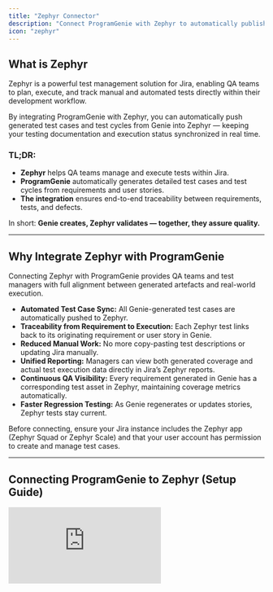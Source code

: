 ```yaml
---
title: "Zephyr Connector"
description: "Connect ProgramGenie with Zephyr to automatically publish and synchronize test cases, executions, and test cycles for seamless QA management."
icon: "zephyr"
---
```


## What is Zephyr
Zephyr is a powerful test management solution for Jira, enabling QA teams to plan, execute, and track manual and automated tests directly within their development workflow.

By integrating ProgramGenie with Zephyr, you can automatically push generated test cases and test cycles from Genie into Zephyr — keeping your testing documentation and execution status synchronized in real time.

### TL;DR:
- **Zephyr** helps QA teams manage and execute tests within Jira.  
- **ProgramGenie** automatically generates detailed test cases and test cycles from requirements and user stories.  
- **The integration** ensures end-to-end traceability between requirements, tests, and defects.

In short: **Genie creates, Zephyr validates — together, they assure quality.**

---

## Why Integrate Zephyr with ProgramGenie
Connecting Zephyr with ProgramGenie provides QA teams and test managers with full alignment between generated artefacts and real-world execution.

- **Automated Test Case Sync:** All Genie-generated test cases are automatically pushed to Zephyr.  
- **Traceability from Requirement to Execution:** Each Zephyr test links back to its originating requirement or user story in Genie.  
- **Reduced Manual Work:** No more copy-pasting test descriptions or updating Jira manually.  
- **Unified Reporting:** Managers can view both generated coverage and actual test execution data directly in Jira’s Zephyr reports.  
- **Continuous QA Visibility:** Every requirement generated in Genie has a corresponding test asset in Zephyr, maintaining coverage metrics automatically.  
- **Faster Regression Testing:** As Genie regenerates or updates stories, Zephyr tests stay current.

<Info>
Before connecting, ensure your Jira instance includes the Zephyr app (Zephyr Squad or Zephyr Scale) and that your user account has permission to create and manage test cases.
</Info>

---

## Connecting ProgramGenie to Zephyr (Setup Guide)

<iframe
  className="w-full aspect-video rounded-xl"
  src="https://www.youtube.com/embed/a6En7khyqLg"
  title="ProgramGenie Zephyr Connector Setup"
  frameBorder="0"
  allow="accelerometer; autoplay; clipboard-write; encrypted-media; gyroscope; picture-in-picture"
  allowFullScreen
/>

To start using ProgramGenie with Zephyr, you must connect Genie to your Jira instance where Zephyr is installed.

<Steps>
  <Step title="Integration">
    Select **Zephyr** as the product for integration.
  </Step>

  <Step title="Name">
    Assign a unique and descriptive name for this connector instance (e.g., “Zephyr – QA Management”).
  </Step>

  <Step title="Description">
    Optionally describe what this connector will do (e.g., “Syncs Genie-generated test cases to Zephyr Squad”).
  </Step>

  <Step title="Domain">
    Enter your Atlassian Jira Cloud domain, for example: https://your-domain.atlassian.net.
  </Step>

  <Step title="Email and Token">
    ProgramGenie uses your Atlassian account email and API token to authenticate Zephyr access.

    - Go to Jira → **Profile → Account settings → Security tab**.  
    - Under **API Tokens**, click **Create and Manage API tokens**.  
    - Click **Create API Token**, name it (e.g., “ProgramGenie Zephyr Integration”), and set an expiry date.  
    - Copy the generated token and paste it into ProgramGenie’s Zephyr connector, along with your Jira email address.

    <Warning>
    **Important:** Use the same Jira account that has access to the Zephyr plugin.  
    If the token is generated from a different user or expires, syncing will stop until a new valid token is added.
    </Warning>
  </Step>

  <Step title="Project Key">
    Provide the Jira project key linked to your Zephyr setup.  
    ProgramGenie will automatically associate generated test cases with this project.
  </Step>

  <Step title="Mapping">
    Choose what you’d like to sync:
    - Test Cases  
    - Test Cycles  
    - Execution Results  

    Genie will mirror your selection and update Zephyr accordingly after each generation.
  </Step>
</Steps>

<Note>
If your organization uses **Zephyr Scale**, ensure the project type is compatible. ProgramGenie currently supports both Zephyr Squad and Zephyr Scale for Jira Cloud.
</Note>

---

## Troubleshooting (Zephyr Connector)

<AccordionGroup>
  <Accordion title="My Zephyr connection fails when trying to connect ProgramGenie.">
    **Cause:** The API token or user email may be invalid, expired, or lack Zephyr permissions.

    **Solution:**
    - Ensure your Jira user has access to the Zephyr app within the target project.  
    - Verify that the email matches the token owner.  
    - Re-generate the token if expired and reconnect.
  </Accordion>

  <Accordion title="Test cases are not appearing in Zephyr.">
    **Cause:** Incorrect project mapping or missing permissions.

    **Solution:**
    - Check that the Jira Project Key matches the one linked to Zephyr.  
    - Make sure your account has permission to create tests in Zephyr.  
    - Run a manual re-sync in ProgramGenie.
  </Accordion>

  <Accordion title="I get 'Unauthorized' or '401' errors during sync.">
    **Cause:** Jira rejected your authentication credentials.

    **Solution:**
    - Confirm that the API token belongs to the same account used for email authentication.  
    - Verify that Zephyr is installed and accessible for that Jira user.  
    - Reconnect with a valid token.
  </Accordion>

  <Accordion title="Execution results are not syncing from Zephyr to Genie.">
    **Cause:** API permissions or Zephyr Scale endpoints not accessible.

    **Solution:**
    - Verify your Zephyr plan supports API read/write.  
    - Contact your Jira admin to confirm API access is enabled.  
    - Retry syncing after verifying permissions.
  </Accordion>

  <Accordion title="The connector stopped working suddenly.">
    **Cause:** Token expired or Zephyr plugin permissions changed.

    **Solution:**
    - Re-generate the API token in Jira.  
    - Confirm Zephyr app access and reconnect in Genie.
  </Accordion>
</AccordionGroup>

---

## FAQ (Zephyr Connector)

<AccordionGroup>
  <Accordion title="Why does ProgramGenie need my Zephyr API access?">
    The connector uses your Atlassian API token to communicate securely with Zephyr inside Jira, allowing Genie to create, update, and synchronize test cases without exposing your password.
  </Accordion>

  <Accordion title="Does ProgramGenie modify existing Zephyr tests?">
    No. Genie only creates or updates tests it originally generated. Existing tests remain untouched.
  </Accordion>

  <Accordion title="Can multiple users connect to the same Zephyr project?">
    Yes, but each user should authenticate with their own Atlassian email and token for traceability and security.
  </Accordion>

  <Accordion title="What happens if my API token expires?">
    Syncing will pause until a new valid token is provided in ProgramGenie. You’ll see a “Connection expired” message.
  </Accordion>

  <Accordion title="What permissions are required for Zephyr integration?">
    You need permission to create, edit, and execute tests in the target Jira project where Zephyr is installed.
  </Accordion>

  <Accordion title="How often does ProgramGenie sync with Zephyr?">
    Synchronization occurs automatically after artefacts are generated or updated. You can also trigger a manual sync anytime.
  </Accordion>

  <Accordion title="Can I disconnect or switch my Zephyr account later?">
    Yes. You can disconnect or change the integration anytime in ProgramGenie’s connector settings.
  </Accordion>
</AccordionGroup>
